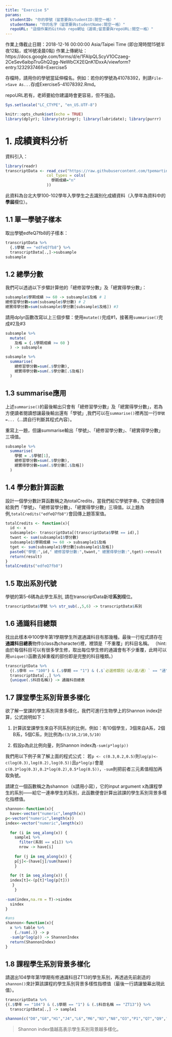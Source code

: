 ```yaml
---
title: "Exercise 5"
params:
  studentID: "你的學號（留意要與studentID:間空一格）"
  studentName: "你的名字（留意要與studentName:間空一格）"
  repoURL: "這個作業的GitHub repo網址（選填;留意要與repoURL:間空一格）"
---
```

作業上傳截止日期：2018-12-16 00:00:00 Asia/Taipei Time (即台灣時間15號半夜12點，或16號凌晨0點)
作業上傳網址：https://docs.google.com/forms/d/e/1FAIpQLScyV1OCzaeg-2CeSev6aibpTruGhQ2gg-NeWbCX2EQnK1DxxA/viewform?entry.1232937468=Exercise5

存檔時，請用你的學號當延伸檔名。例如：若你的學號為41078392，則請`File->Save As...`存成Exercise5-41078392.Rmd。

repoURL若有，老師要給你建議時會更容易，但不強迫。

```r
Sys.setlocale("LC_CTYPE", "en_US.UTF-8")
```

```r
knitr::opts_chunk$set(echo = TRUE)
library(dplyr); library(stringr); library(lubridate); library(purrr)
```

# 1. 成績資料分析

資料引入：
```r
library(readr)
transcriptData <- read_csv("https://raw.githubusercontent.com/tpemartin/github-data/master/transcript100_102.csv",
                  col_types = cols(
                    學期成績="n"
                  ))
```

此資料為台北大學100-102學年入學學生之去識別化成績資料（入學年為資料中的**學屆**欄位）。

## 1.1 單一學號子樣本
取出學號edfeQ7fb8的子樣本：

```r
transcriptData %>%
  {.$學號 == "edfeQ7fb8"} %>%
  transcriptData[.,]->subsample
subsample
```

## 1.2 總學分數
我們可以透過以下步驟計算他的「總修習學分數」及「總實得學分數」：

```r
subsample$學期成績 >= 60 -> subsample$及格 # 1
總修習學分數=sum(subsample$學分數) # 2
總實得學分數=sum(subsample$學分數[subsample$及格]) #3
```

請用dplyr函數改寫以上三個步驟：使用`mutate()`完成#1，接著用`summarise()`完成#2及#3
```r
subsample %>%
  mutate(
    及格 = {.$學期成績 >= 60 }
  ) -> subsample

subsample %>%
  summarise(
    總修習學分數=sum(.$學分數),
    總實得學分數=sum(.$學分數[.$及格])
  )
```

## 1.3 summarise應用

上述`summarise()`的最後輸出只會有「總修習學分數」及「總實得學分數」，若為方便讀者閱讀想讓最後輸出還有「學號」,我們可以在`summarise()`裡再加一行`學號=...`（...請自行判斷其程式內容）。

重寫上一題，但讓summarise輸出「學號」、「總修習學分數」、「總實得學分數」三項值。

```r
subsample %>%
  summarise(
    學號 = .$學號[1],
    總修習學分數=sum(.$學分數),
    總實得學分數=sum(.$學分數[.$及格])
  )
```

## 1.4 學分數計算函數

設計一個學分數計算函數稱之為totalCredits，當我們給它學號字串，它便會回傳給我們「學號」、「總修習學分數」、「總實得學分數」三項值。以上題為例,`totalCredits("edfeQ7fb8")`會回傳上題答案值。

```r
totalCredits <- function(x){
  id <- x
  subsample1<- transcriptData[(transcriptData$學號 == id),]
  twant <- sum(subsample1$學分數)
  subsample1$學期成績 >= 60 -> subsample1$及格
  tget <- sum(subsample1$學分數[subsample1$及格])
  paste0("學號:",id," 總修習學分數:",twant," 總實得學分數:",tget)->result
  return(result)
}
totalCredits("edfeQ7fb8")
```


## 1.5 取出系別代號

學號的第5-6碼為此學生系別, 請在transcriptData新增**系別**欄位。
```r
transcriptData$學號 %>% str_sub(.,5,6) -> transcriptData$系別

```


## 1.6 通識科目總類

找出此樣本中100學年第1學期學生所選通識科目有那幾種。最後一行程式請存在**通識科目總表**物件(class為character)裡，裡頭是「不重覆」的科目名稱。
（hint: 由於每個科目可以有很多學生修，取出每位學生修的通識會有不少重覆，此時可以用`unique()`函數去掉重複的部份即是完整的科目種類。）
```r
transcriptData %>%
  {(.$學年 == "100") & (.$學期 == "1") & (.$`必選修類別（必∕選∕通）` == "通")} %>%
  transcriptData[.,] %>%
  {unique(.$科目名稱)} -> 通識科目總表
```

## 1.7 課堂學生系別背景多樣化

欲了解一堂課的學生系別背景多樣化，我們可進行生物學上的Shannon index計算，公式說明如下：

  1. 計算該堂課學生來自不同系別的比例，例如：有10個學生，3個來自A系，2個B系，5個C系，則比例為`c(3/10,2/10,5/10)`
  
  2. 假設p為此比例向量，則Shannon index為`-sum(p*log(p))`
  
我們用以下例子來了解上面的程式公式： 若`p <- c(0.3,0.2,0.5)`則`log(p)<-c(log(0.3),log(0.2),log(0.5))`且`p*log(p)`會是`c(0.3*log(0.3),0.2*log(0.2),0.5*log(0.5))`，`-sum`則把前者三元素值相加再取負號。

請建立一個函數稱之為shannon（s請用小寫），它的input argument x為課程學生的系別——給它一連串學生的系別，此函數便會計算出該課的學生系別背景多樣化指標值。
  
  
```r
shannon<-function(x){
  have<-vector("numeric",length(x))
p<-vector("numeric",length(x))
index<-vector("numeric",length(x))
  
  for (i in seq_along(x)) {
    sample1 %>%
      filter(系別 == x[i]) %>%
      nrow -> have[i]
    
    for (j in seq_along(x)) {
    p[j]<-(have[j]/sum(have))
    }
    
  for (t in seq_along(x)) {
  index[t]<-(p[t]*log(p[t]))
   }
    }
  
-sum(index,na.rm = T)->sindex
  sindex
}

```

```r
#ans
shannon<-function(x){
  x %>% table %>%
    {./sum(.)} -> p
  -sum(p*log(p)) -> ShannonIndex   
  return(ShannonIndex)
}
```


## 1.8 課程學生系別背景多樣化

請選出104學年第1學期有修通識科目ZT13的學生系別，再透過先前創造的`shannon()`來計算該課程的學生系別背景多樣性指標值（最後一行請讓螢幕出現此值）。
```r
transcriptData %>% 
{(.$學年 == "104") & (.$學期 == "1") & (.$科目名稱 == "ZT13")} %>%
  transcriptData[.,] -> sample1

shannon(c("D8","G8","H1","J4","L6","M6","N3","N8","O3","P1","Q7","Q9","S3","V1","W5","W7"))

```


> Shannon index值越高表示學生系別背景越多樣化。
